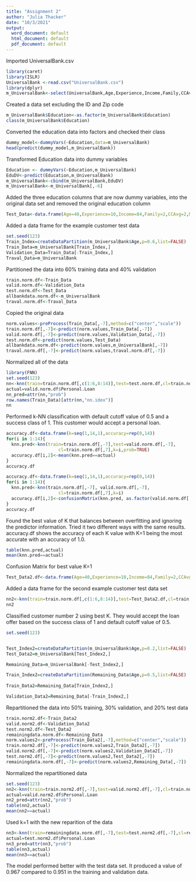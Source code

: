 ```yaml
---
title: "Assignment 2"
author: "Julia Thacker"
date: "10/3/2021"
output:
  word_document: default
  html_document: default
  pdf_document: default
---
```

Imported UniversalBank.csv
```r
library(caret)
library(ISLR)
UniversalBank <-read.csv("UniversalBank.csv")
library(dplyr)
m_UniversalBank<-select(UniversalBank,Age,Experience,Income,Family,CCAvg,Education,Mortgage,Personal.Loan,Securities.Account,CD.Account,Online,CreditCard)
```
Created a data set excluding the ID and Zip code
```r
m_UniversalBank$Education<-as.factor(m_UniversalBank$Education)
class(m_UniversalBank$Education)
```
Converted the education data into factors and checked their class
```r
dummy_model<-dummyVars(~Education,data=m_UniversalBank)
head(predict(dummy_model,m_UniversalBank))
```
Transformed Education data into dummy variables
```r

Education <- dummyVars(~Education,m_UniversalBank)
EduDV<-predict(Education,m_UniversalBank)
m_UniversalBank<-cbind(m_UniversalBank,EduDV)
m_UniversalBank<-m_UniversalBank[,-6]
```
Added the three education columns that are now dummy variables, into the original data set and removed the original education column
```r
Test_Data<-data.frame(Age=40,Experience=10,Income=84,Family=2,CCAvg=2,Mortgage=0,Securities.Account=0,CD.Account=0,Online=1,CreditCard=1,Education.1=0,Education.2=1,Education.3=0)
```
Added a data frame for the example customer test data

```r
set.seed(123)
Train_Index=createDataPartition(m_UniversalBank$Age,p=0.6,list=FALSE)
Train_Data=m_UniversalBank[Train_Index,]
Validation_Data=Train_Data[-Train_Index,]
Traval_Data=m_UniversalBank
```
Partitioned the data into 60% training data and 40% validation
```r
train.norm.df<-Train_Data
valid.norm.df<-Validation_Data
test.norm.df<-Test_Data
allbankdata.norm.df<-m_UniversalBank
traval.norm.df<-Traval_Data
```
Copied the original data
```r
norm.values<-preProcess(Train_Data[,-7],method=c("center","scale"))
train.norm.df[,-7]<-predict(norm.values,Train_Data[,-7])
valid.norm.df[,-7]<-predict(norm.values,Validation_Data[,-7])
test.norm.df<-predict(norm.values,Test_Data)
allbankdata.norm.df<-predict(norm.values,m_UniversalBank[,-7])
traval.norm.df[,-7]<-predict(norm.values,traval.norm.df[,-7])
```
Normalized all of the data

```r
library(FNN)
set.seed(123)
nn<-knn(train=train.norm.df[,c(1:6,8:14)],test=test.norm.df,cl=train.norm.df[,7],k=1,prob=TRUE)
actual=valid.norm.df$Personal.Loan
nn_pred=attr(nn,"prob")
row.names(Train_Data)[attr(nn,"nn.idex")]
nn
```
Performed k-NN classification with default cutoff value of 0.5 and a success class of 1. This customer would accept a personal loan.
```r
accuracy.df<-data.frame(k=seq(1,14,1),accuracy=rep(0,14))
for(i in 1:14){
  knn.pred<-knn(train=train.norm.df[,-7],test=valid.norm.df[,-7],
                    cl=train.norm.df[,7],k=i,prob=TRUE)
  accuracy.df[i,2]<-mean(knn.pred==actual)
}
accuracy.df
```

```r
accuracy.df<-data.frame(k=seq(1,14,1),accuracy=rep(0,14))
for(i in 1:14){
  knn.pred<-knn(train.norm.df[,-7], valid.norm.df[,-7],
                    cl=train.norm.df[,7],k=i)
  accuracy.df[i,2]<-confusionMatrix(knn.pred, as.factor(valid.norm.df[,7]))$overall[1]
}
accuracy.df
```
Found the best value of K that balances between overfitting and ignoring the predictor information. Tried it two different ways with the same results.
accuracy.df shows the accuracy of each K value with K=1 being the most accurate with an accuracy of 1.0.
```r
table(knn.pred,actual)
mean(knn.pred==actual)
```
Confusion Matrix for best value K=1
```r
Test_Data2.df<-data.frame(Age=40,Experience=10,Income=84,Family=2,CCAvg=2,Mortgage=0,Securities.Account=0,CD.Account=0,Online=1,CreditCard=1,Education.1=0,Education.2=1,Education.3=0)
```
Added a data frame for the second example customer test data set
```r
nn2<-knn(train=train.norm.df[,c(1:6,8:14)],test=Test_Data2.df,cl=train.norm.df[,7],k=1,prob=TRUE)
nn2
```
Classified customer number 2 using best K.
They would accept the loan offer based on the success class of 1 and default cutoff value of 0.5.
```r
set.seed(123)


Test_Index2=createDataPartition(m_UniversalBank$Age,p=0.2,list=FALSE)
Test_Data2=m_UniversalBank[Test_Index2,]

Remaining_Data=m_UniversalBank[-Test_Index2,]

Train_Index2=createDataPartition(Remaining_Data$Age,p=0.5,list=FALSE)
                                 
Train_Data2=Remaining_Data[Train_Index2,]

Validation_Data2=Remaining_Data[-Train_Index2,]


```
Repartitioned the data into 50% training, 30% validation, and 20% test data
```r
train.norm2.df<-Train_Data2
valid.norm2.df<-Validation_Data2
test.norm2.df<-Test_Data2
remainingdata.norm.df<-Remaining_Data
norm.values2<-preProcess(Train_Data2[,-7],method=c("center","scale"))
train.norm2.df[,-7]<-predict(norm.values2,Train_Data2[,-7])
valid.norm2.df[,-7]<-predict(norm.values2,Validation_Data2[,-7])
test.norm2.df[,-7]<-predict(norm.values2,Test_Data2[,-7])
remainingdata.norm.df[,-7]<-predict(norm.values2,Remaining_Data[,-7])


```
Normalized the repartitioned data
```r
set.seed(123)
nn2<-knn(train=train.norm2.df[,-7],test=valid.norm2.df[,-7],cl=train.norm2.df[,7],k=1,prob=TRUE)
actual=valid.norm2.df$Personal.Loan
nn2_pred=attr(nn2,"prob")
table(nn2,actual)
mean(nn2==actual)
```
Used k=1 with the new reparition of the data
```r
nn3<-knn(train=remainingdata.norm.df[,-7],test=test.norm2.df[,-7],cl=remainingdata.norm.df[,7],k=1,prob=TRUE)
actual=test.norm2.df$Personal.Loan
nn3_pred=attr(nn3,"prob")
table(nn3,actual)
mean(nn3==actual)
```
The model performed better with the test data set. It produced a value of 0.967 compared to 0.951 in the training and validation data.
